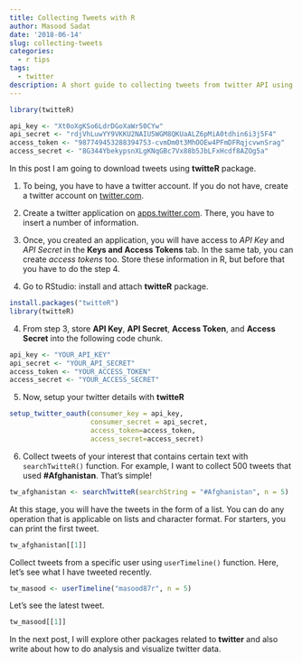 ```yaml
---
title: Collecting Tweets with R
author: Masood Sadat
date: '2018-06-14'
slug: collecting-tweets
categories:
  - r tips
tags:
  - twitter
description: A short guide to collecting tweets from twitter API using R and twitteR package.
---
```


```r
library(twitteR)

api_key <- "Xt0oXgKSo6LdrDGoXaWr50CYw"
api_secret <- "rdjVhLuwYY9VKKU2NAIU5WGM8QKUaALZ6pMiA0tdhin6i3j5F4"
access_token <- "987749453288394753-cvmDm0t3MhOOEw4PFmDFRqjcvwnSrag"
access_secret <- "8G344YbekypsnXLgKNqGBc7Vx88b5JbLFxHcdf8AZOg5a"
```

In this post I am going to download tweets using **twitteR** package.

1. To being, you have to have a twitter account. If you do not have, create a twitter account on [twitter.com](https://twitter.com).

2. Create a twitter application on [apps.twitter.com](https://apps.twitter.com). There, you have to insert a number of information.

3. Once, you created an application, you will have access to _API Key_ and _API Secret_ in the **Keys and Access Tokens** tab. In the same tab, you can create _access tokens_ too. Store these information in R, but before that you have to do the step 4.

4. Go to RStudio: install and attach **twitteR** package.

```r
install.packages("twitteR")
library(twitteR)
```

4. From step 3, store **API Key**, **API Secret**, **Access Token**, and **Access Secret** into the following code chunk.

```r
api_key <- "YOUR_API_KEY"
api_secret <- "YOUR_API_SECRET"
access_token <- "YOUR_ACCESS_TOKEN"
access_secret <- "YOUR_ACCESS_SECRET"
```

5. Now, setup your twitter details with **twitteR**

```r
setup_twitter_oauth(consumer_key = api_key, 
                    consumer_secret = api_secret, 
                    access_token=access_token, 
                    access_secret=access_secret)
```

6. Collect tweets of your interest that contains certain text with `searchTwitteR()` function. For example, I want to collect 500 tweets that used **#Afghanistan**. That's simple!

```r
tw_afghanistan <- searchTwitteR(searchString = "#Afghanistan", n = 5)
```

At this stage, you will have the tweets in the form of a list. You can do any operation that is applicable on lists and character format. For starters, you can print the first tweet.

```r
tw_afghanistan[[1]]
```

Collect tweets from a specific user using `userTimeline()` function. Here, let's see what I have tweeted recently.

```r
tw_masood <- userTimeline("masood87r", n = 5)
```

Let's see the latest tweet.

```r
tw_masood[[1]]
```


In the next post, I will explore other packages related to **twitter** and also write about how to do analysis and visualize twitter data.


